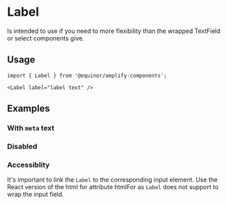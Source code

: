 
# Label

Is intended to use if you need to more flexibility than the wrapped TextField or select components give.

<Links
  sourceUrl="https://github.com/equinor/design-system/blob/develop/packages/eds-core-react/src/components/Label/Label.tsx"
  edsSBUrl="https://storybook.eds.equinor.com/?path=/docs/inputs-label--docs"
/>

<Primary />
<Controls />

## Usage

```tsx
import { Label } from '@equinor/amplify-components';

<Label label="label text" />
```

## Examples

### With `meta` text

<Canvas of={ComponentStories.WithMeta} />

### Disabled

<Canvas of={ComponentStories.Disabled} />

### Accessiblity

It's important to link the `Label` to the corresponding input element.
Use the React version of the html for attribute htmlFor as `Label` does not support to wrap the input field.

<Canvas of={ComponentStories.Accessiblity} />